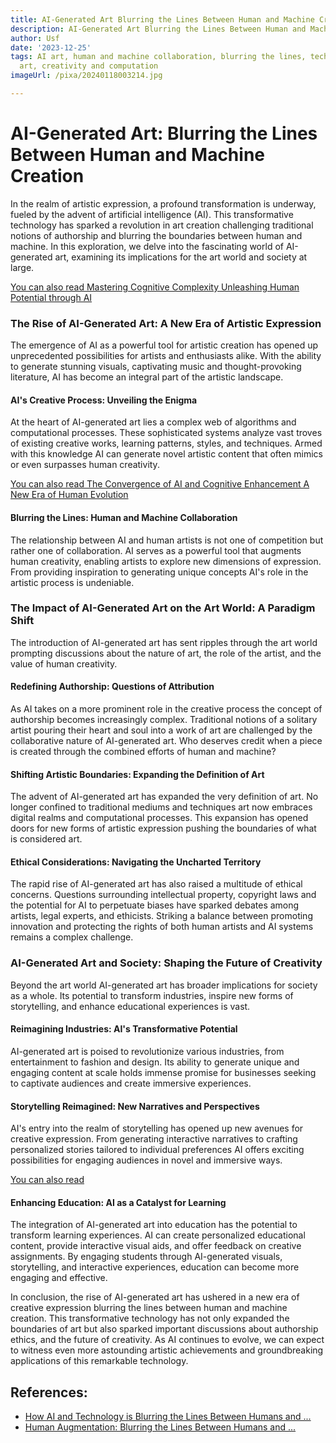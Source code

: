 ```yaml
---
title: AI-Generated Art Blurring the Lines Between Human and Machine Creation
description: AI-Generated Art Blurring the Lines Between Human and Machine Creation
author: Usf
date: '2023-12-25'
tags: AI art, human and machine collaboration, blurring the lines, technology and
  art, creativity and computation
imageUrl: /pixa/20240118003214.jpg

---
```

# AI-Generated  Art: Blurring the Lines Between Human and Machine Creation

In the  realm of artistic expression, a profound transformation is  underway, fueled by the  advent of artificial intelligence (AI). This transformative technology has sparked a  revolution in art creation challenging traditional notions of authorship and  blurring  the boundaries between human and machine. In this exploration, we delve into the fascinating world of AI-generated art, examining its implications for the art world and society at large.

[You can also read Mastering Cognitive Complexity Unleashing Human Potential through AI](Mastering%20Cognitive%20Complexity%20Unleashing%20Human%20Potential%20through%20AI)


###  The  Rise of AI-Generated Art:  A New Era of Artistic Expression

The emergence of AI as a powerful tool for artistic  creation has opened up unprecedented possibilities for artists and  enthusiasts alike. With the ability to generate stunning visuals, captivating music and thought-provoking literature, AI has become  an integral part of the  artistic landscape.

#### AI's Creative Process: Unveiling the Enigma

At the heart of AI-generated art lies a complex web of algorithms and computational processes. These sophisticated systems analyze vast troves of existing creative works, learning patterns, styles, and techniques. Armed with this knowledge AI can  generate novel artistic content that often mimics  or even surpasses human creativity.

[You can also read The Convergence of AI and Cognitive Enhancement A New Era of Human Evolution](The%20Convergence%20of%20AI%20and%20Cognitive%20Enhancement%20A%20New%20Era%20of%20Human%20Evolution)


#### Blurring the Lines:  Human and Machine Collaboration

The relationship between AI  and human artists is not one of competition but rather one of collaboration. AI serves as a powerful tool  that augments human creativity, enabling artists to explore new dimensions of expression. From providing inspiration to generating unique concepts AI's  role in the artistic process  is undeniable.

### The Impact of AI-Generated Art on the Art World: A Paradigm Shift

The introduction of AI-generated art has sent ripples through the art world prompting discussions about the nature of art, the role of the artist, and the value of human creativity.

#### Redefining Authorship:  Questions of Attribution

As AI takes on a more prominent  role  in the creative process the concept of authorship  becomes increasingly complex. Traditional notions of  a  solitary artist pouring their heart and soul into  a work of art are  challenged by the collaborative nature of AI-generated art. Who deserves credit when a piece is created through the combined efforts of human  and machine?

#### Shifting Artistic Boundaries:  Expanding the Definition of Art

The advent of AI-generated art has expanded the very definition  of art. No longer  confined to traditional mediums and techniques art now  embraces digital  realms and computational processes. This expansion has opened  doors for new forms of artistic expression pushing the boundaries of what is considered art.

#### Ethical Considerations:  Navigating the Uncharted Territory

The  rapid  rise  of AI-generated  art has also  raised a multitude of ethical concerns. Questions surrounding intellectual property, copyright laws and the potential for AI to perpetuate biases have sparked debates among artists, legal experts, and ethicists. Striking a balance between promoting innovation and protecting the  rights of both human  artists and AI  systems remains a complex challenge.

### AI-Generated Art and Society: Shaping the Future of Creativity

Beyond the art world AI-generated art has  broader implications for  society as a whole. Its potential to transform  industries, inspire new  forms of storytelling,  and enhance educational experiences is vast.

####  Reimagining  Industries: AI's Transformative Potential

AI-generated art  is poised to revolutionize various industries, from entertainment  to fashion and design. Its ability to  generate unique  and engaging content at scale holds  immense promise for businesses seeking to captivate audiences and create  immersive experiences.

####  Storytelling Reimagined: New Narratives and Perspectives

AI's entry into the realm of storytelling has opened up new avenues for  creative expression. From generating interactive narratives  to crafting personalized stories tailored to individual preferences AI offers exciting possibilities for engaging audiences in novel and immersive ways.

[You can also read ]()


#### Enhancing  Education: AI as  a Catalyst for Learning

The integration of AI-generated art into education has the potential to transform  learning experiences. AI can create personalized educational content, provide  interactive visual aids, and offer feedback on creative assignments. By engaging students through AI-generated visuals, storytelling, and  interactive experiences, education can become more engaging and effective.

In conclusion,  the rise of AI-generated art has ushered in a new era of creative expression blurring the lines between human  and machine creation. This transformative technology has not only expanded the boundaries of art but  also sparked important discussions about authorship ethics, and the future  of creativity.  As AI continues to evolve, we can expect  to  witness even more astounding artistic achievements and groundbreaking applications of this remarkable technology.

## References:
- [How AI and Technology is Blurring the Lines Between Humans and ...](https://www.expresscomputer.in/guest-blogs/how-ai-and-technology-is-blurring-the-lines-between-humans-and-machines/105150/)
- [Human Augmentation: Blurring the Lines Between Humans and ...](https://blog.emb.global/human-augmentation-blurring-the-lines-between-humans-and-machines/)
